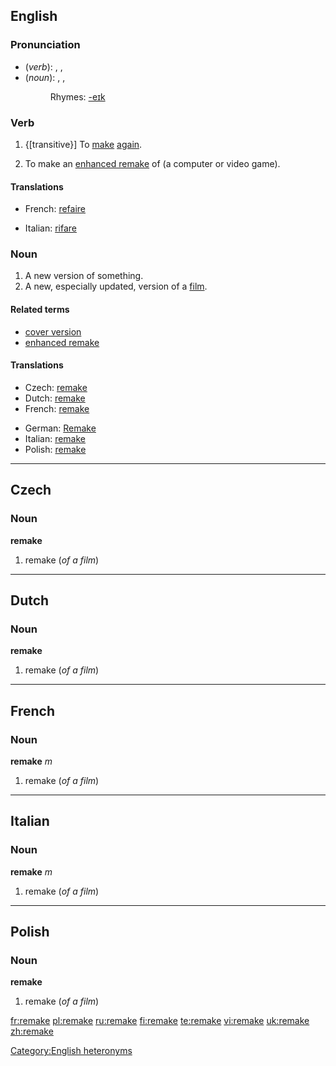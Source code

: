 {{see|Remake}}
==English==

===Pronunciation===
*(''verb''): {{AHD|rēmāk'}}, {{IPA|/riːˈmeɪk/}}, {{SAMPA|/ri:"meIk/}}
*(''noun''): {{AHD|rē'māk}}, {{IPA|/ˈriːmeɪk/}}, {{SAMPA|/"ri:meIk/}}
*:Rhymes: [[Rhymes:English:-eɪk|-eɪk]]

===Verb===
{{en-verb|remakes|remaking|remade}}

# {[transitive}] To [[make]] [[again]].
# {{transitive}} To make an [[enhanced remake]] of (a computer or video game).

====Translations====
{{trans-top|make again}}
*French: [[refaire]]
{{trans-mid}}
*Italian: [[rifare]]
{{trans-bottom}}

{{trans-top|make an enhanced remake of (a computer or video game)}}
{{trans-mid}}
{{trans-bottom}}

===Noun===
{{en-noun}}
{{wikipedia}}

# A new version of something.
# A new, especially updated, version of a [[film]].<!--this is a distinct sense from the previous, with distinct translations-->

====Related terms====
*[[cover version]]
*[[enhanced remake]]

====Translations====
{{trans-top|new version of something}}
{{trans-mid}}
{{trans-bottom}}

{{trans-top|new version of film}}
*Czech: [[remake#Czech|remake]]<!--source: Wikipedia article-->
*Dutch: [[remake#Dutch|remake]]<!--source: Wikipedia article-->
*French: [[remake#French|remake]] {{m}}<!--source: Wikipedia article-->
{{trans-mid}}
*German: [[Remake]] {{n}}<!--source: Wikipedia article-->
*Italian: [[remake#Italian|remake]] {{m}}<!--source: Wikipedia article-->
*Polish: [[remake#Polish|remake]]<!--source: Wikipedia article-->
{{trans-bottom}}

[[Category:English heteronyms]]

----

==Czech==

===Noun===
'''remake'''

# remake (''of a film'')

----

==Dutch==

===Noun===
'''remake'''

# remake (''of a film'')

----

==French==

===Noun===
'''remake''' ''m''

# remake (''of a film'')

----

==Italian==

===Noun===
'''remake''' ''m''

# remake (''of a film'')

----

==Polish==

===Noun===
'''remake'''

# remake (''of a film'')

[[fr:remake]]
[[pl:remake]]
[[ru:remake]]
[[fi:remake]]
[[te:remake]]
[[vi:remake]]
[[uk:remake]]
[[zh:remake]]
